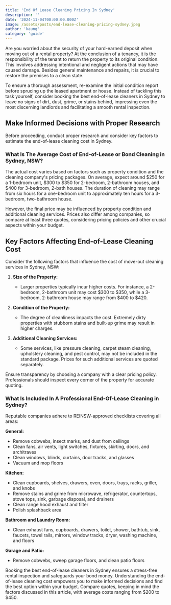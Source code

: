 ```yaml
---
title: 'End Of Lease Cleaning Pricing In Sydney'
description: ''
date: '2024-11-04T00:00:00.000Z'
image: /assets/posts/end-lease-cleaning-pricing-sydney.jpeg
author: 'kaung'
category: 'guide'
---
```


Are you worried about the security of your hard-earned deposit when moving out of a rental property? At the conclusion of a tenancy, it is the responsibility of the tenant to return the property to its original condition. This involves addressing intentional and negligent actions that may have caused damage. Besides general maintenance and repairs, it is crucial to restore the premises to a clean state.

To ensure a thorough assessment, re-examine the initial condition report before sprucing up the leased apartment or house. Instead of tackling this task yourself, consider booking the best end-of-lease cleaners in Sydney to leave no signs of dirt, dust, grime, or stains behind, impressing even the most discerning landlords and facilitating a smooth rental inspection.

## Make Informed Decisions with Proper Research

Before proceeding, conduct proper research and consider key factors to estimate the end-of-lease cleaning cost in Sydney.

### What Is The Average Cost of End-of-Lease or Bond Cleaning in Sydney, NSW?

The actual cost varies based on factors such as property condition and the cleaning company's pricing packages. On average, expect around $250 for a 1-bedroom unit, $300 to $350 for 2-bedroom, 2-bathroom houses, and $400 for 3-bedroom, 2-bath houses. The duration of cleaning may range from six hours for a one-bedroom unit to approximately ten hours for a 3-bedroom, two-bathroom house.

However, the final price may be influenced by property condition and additional cleaning services. Prices also differ among companies, so compare at least three quotes, considering pricing policies and other crucial aspects within your budget.

## Key Factors Affecting End-of-Lease Cleaning Cost

Consider the following factors that influence the cost of move-out cleaning services in Sydney, NSW:

1. **Size of the Property:**
   - Larger properties typically incur higher costs. For instance, a 2-bedroom, 2-bathroom unit may cost $300 to $350, while a 3-bedroom, 2-bathroom house may range from $400 to $420.

2. **Condition of the Property:**
   - The degree of cleanliness impacts the cost. Extremely dirty properties with stubborn stains and built-up grime may result in higher charges.

3. **Additional Cleaning Services:**
   - Some services, like pressure cleaning, carpet steam cleaning, upholstery cleaning, and pest control, may not be included in the standard package. Prices for such additional services are quoted separately.

Ensure transparency by choosing a company with a clear pricing policy. Professionals should inspect every corner of the property for accurate quoting.

### What Is Included In A Professional End-Of-Lease Cleaning in Sydney?

Reputable companies adhere to REINSW-approved checklists covering all areas:

**General:**
- Remove cobwebs, insect marks, and dust from ceilings
- Clean fans, air vents, light switches, fixtures, skirting, doors, and architraves
- Clean windows, blinds, curtains, door tracks, and glasses
- Vacuum and mop floors

**Kitchen:**
- Clean cupboards, shelves, drawers, oven, doors, trays, racks, griller, and knobs
- Remove stains and grime from microwave, refrigerator, countertops, stove tops, sink, garbage disposal, and drainers
- Clean range hood exhaust and filter
- Polish splashback area

**Bathroom and Laundry Room:**
- Clean exhaust fans, cupboards, drawers, toilet, shower, bathtub, sink, faucets, towel rails, mirrors, window tracks, dryer, washing machine, and floors

**Garage and Patio:**
- Remove cobwebs, sweep garage floors, and clean patio floors

Booking the best end-of-lease cleaners in Sydney ensures a stress-free rental inspection and safeguards your bond money. Understanding the end-of-lease cleaning cost empowers you to make informed decisions and find the best option within your budget. Compare quotes, keeping in mind the factors discussed in this article, with average costs ranging from $200 to $450.
